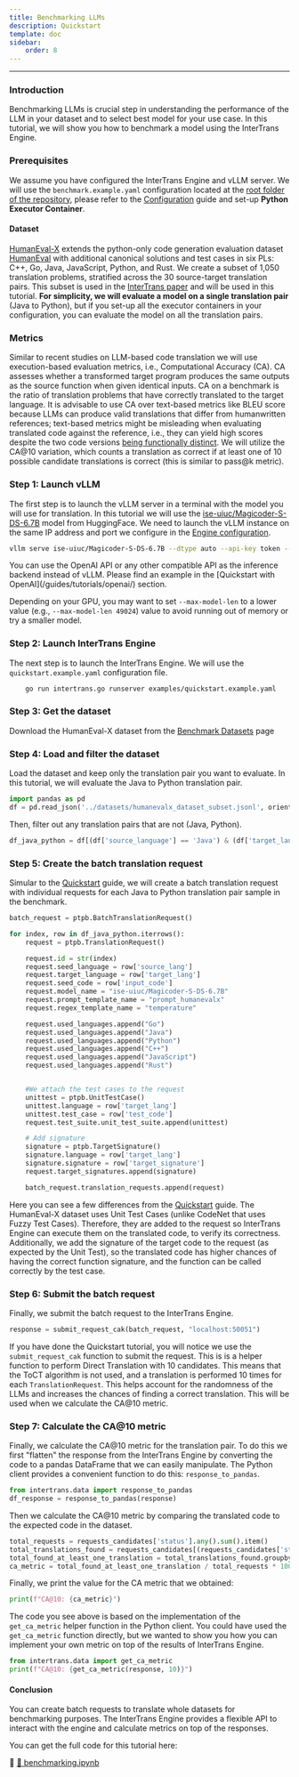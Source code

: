 ---
title: Benchmarking LLMs
description: Quickstart
template: doc
sidebar:
    order: 8
---
---

### Introduction

Benchmarking LLMs is crucial step in understanding the performance of the LLM in your dataset and to select best model for your use case. In this tutorial, we will show you how to benchmark a model using the InterTrans Engine. 

### Prerequisites
We assume you have configured the InterTrans Engine and vLLM server. We will use the ```benchmark.example.yaml``` configuration located at the [root folder of the repository](https://github.com/RISElabQueens/intertrans/blob/main/quickstart.example.yaml), please refer to the [Configuration](/guides/configuration/) guide and set-up **Python Executor Container**.

#### Dataset
[HumanEval-X](https://github.com/THUDM/CodeGeeX/blob/main/codegeex/benchmark/README.md) extends the python-only code generation evaluation dataset [HumanEval](https://github.com/openai/human-eval) with additional canonical solutions and test cases in six PLs: C++, Go, Java, JavaScript, Python, and Rust. We create a subset of 1,050 translation problems, stratified across the 30 source-target translation pairs. This subset is used in the [InterTrans paper](https://icse2025.hotcrp.com/doc/icse2025-paper1926-revised_manuscript.pdf) and will be used in this tutorial. **For simplicity, we will evaluate a model on a single translation pair** (Java to Python), but if you set-up all the executor containers in your configuration, you can evaluate the model on all the translation pairs.

### Metrics
Similar to recent studies on LLM-based code translation we will use execution-based evaluation metrics, i.e., Computational Accuracy (CA). CA assesses whether a transformed target program produces the same outputs as the source function when given identical inputs. CA on a benchmark is the ratio of translation problems that have correctly translated to the target language. It is advisable to use CA over text-based metrics like BLEU score because LLMs can produce valid translations that differ from humanwritten references; text-based metrics might be misleading when evaluating translated code against the reference, i.e., they can yield high scores despite the two code versions [being functionally distinct](https://arxiv.org/abs/2302.05527). We will utilize the CA@10 variation, which counts a translation as correct if at least one of 10 possible candidate translations is correct (this is similar to pass@k metric).

### Step 1: Launch vLLM
The first step is to launch the vLLM server in a terminal with the model you will use for translation. In this tutorial we will use the [ise-uiuc/Magicoder-S-DS-6.7B](https://huggingface.co/ise-uiuc/Magicoder-S-DS-6.7B/tree/main) model from HuggingFace. We need to launch the vLLM instance on the same IP address and port we configure in the [Engine configuration](/reference/config/).

```bash
vllm serve ise-uiuc/Magicoder-S-DS-6.7B --dtype auto --api-key token --port 8000 --host localhost
```
<Aside>You can use the OpenAI API or any other compatible API as the inference backend instead of vLLM. Please find an example in the [Quickstart with OpenAI](/guides/tutorials/openai/) section.</Aside>

Depending on your GPU, you may want to set ```--max-model-len``` to a lower value (e.g., ```--max-model-len 49024```) value to avoid running out of memory or try a smaller model. 

### Step 2: Launch InterTrans Engine
The next step is to launch the InterTrans Engine. We will use the ```quickstart.example.yaml``` configuration file. 

```bash
    go run intertrans.go runserver examples/quickstart.example.yaml
```

### Step 3: Get the dataset
Download the HumanEval-X dataset from the [Benchmark Datasets](/reference/datasets/) page

### Step 4: Load and filter the dataset
Load the dataset and keep only the translation pair you want to evaluate. In this tutorial, we will evaluate the Java to Python translation pair.

```python
import pandas as pd
df = pd.read_json('../datasets/humanevalx_dataset_subset.jsonl', orient='records', lines=True)
```

Then, filter out any translation pairs that are not (Java, Python).

```python
df_java_python = df[(df['source_language'] == 'Java') & (df['target_language'] == 'Python')].reset_index(drop=True)
```

### Step 5: Create the batch translation request
Simular to the [Quickstart](/guides/tutorials/) guide, we will create a batch translation request with individual requests for each Java to Python translation pair sample in the benchmark.

```python
batch_request = ptpb.BatchTranslationRequest()

for index, row in df_java_python.iterrows():
    request = ptpb.TranslationRequest()

    request.id = str(index)
    request.seed_language = row['source_lang']
    request.target_language = row['target_lang']
    request.seed_code = row['input_code']
    request.model_name = "ise-uiuc/Magicoder-S-DS-6.7B"
    request.prompt_template_name = "prompt_humanevalx"
    request.regex_template_name = "temperature"

    request.used_languages.append("Go")
    request.used_languages.append("Java")
    request.used_languages.append("Python")
    request.used_languages.append("C++")
    request.used_languages.append("JavaScript")
    request.used_languages.append("Rust")


    #We attach the test cases to the request
    unittest = ptpb.UnitTestCase()
    unittest.language = row['target_lang']
    unittest.test_case = row['test_code']
    request.test_suite.unit_test_suite.append(unittest)

    # Add signature
    signature = ptpb.TargetSignature()
    signature.language = row['target_lang']
    signature.signature = row['target_signature']
    request.target_signatures.append(signature)

    batch_request.translation_requests.append(request)
```
Here you can see a few differences from the [Quickstart](/guides/tutorials/) guide. The HumanEval-X dataset uses Unit Test Cases (unlike CodeNet that uses Fuzzy Test Cases). Therefore, they are added to the request so InterTrans Engine can execute them on the translated code, to verify its correctness. Additionally, we add the signature of the target code to the request (as expected by the Unit Test), so the translated code has higher chances of having the correct function signature, and the function can be called correctly by the test case.

### Step 6: Submit the batch request
Finally, we submit the batch request to the InterTrans Engine.

```python
response = submit_request_cak(batch_request, "localhost:50051")
```

 If you have done the Quickstart tutorial, you will notice we use the ```submit_request_cak``` function to submit the request. This is is a helper function to perform Direct Translation with 10 candidates. This means that the ToCT algorithm is not used, and a translation is performed 10 times for each ```TranslationRequest```. This helps account for the randomness of the LLMs and increases the chances of finding a correct translation. This will be used when we calculate the CA@10 metric.


### Step 7: Calculate the CA@10 metric
Finally, we calculate the CA@10 metric for the translation pair. To do this we first "flatten" the response from the InterTrans Engine by converting the code to a pandas DataFrame that we can easily manipulate. The Python client provides a convenient function to do this: ```response_to_pandas```.

```python
from intertrans.data import response_to_pandas
df_response = response_to_pandas(response)
```

Then we calculate the CA@10 metric by comparing the translated code to the expected code in the dataset.

```python
total_requests = requests_candidates['status'].any().sum().item()
total_translations_found = requests_candidates[(requests_candidates['status'] == 'TRANSLATION_FOUND')]
total_found_at_least_one_translation = total_translations_found.groupby('request_id')['status'].any().sum().item()
ca_metric = total_found_at_least_one_translation / total_requests * 100
```
Finally, we print the value for the CA metric that we obtained:
```python
print(f"CA@10: {ca_metric}")
```

The code you see above is based on the implementation of the ```get_ca_metric``` helper function in the Python client. You could have used the ```get_ca_metric``` function directly, but we wanted to show you how you can implement your own metric on top of the results of InterTrans Engine.

```python
from intertrans.data import get_ca_metric
print(f"CA@10: {get_ca_metric(response, 10)}")
```

#### Conclusion
You can create batch requests to translate whole datasets for benchmarking purposes. The InterTrans Engine provides a flexible API to interact with the engine and calculate metrics on top of the responses.

You can get the full code for this tutorial here:

🔗 [📒 benchmarking.ipynb](https://github.com/RISElabQueens/intertrans/blob/main/examples/benchmarking.ipynb)
